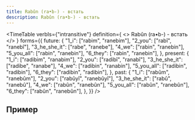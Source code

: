 ```yaml
---
title: Rabûn (ra•b-) - встать
description: Rabûn (ra•b-) - встать
---
```



<TimeTable
    verbIs={"intransitive"}
    definition={
        <>
            Rabûn (ra•b-) - <Vi/> встать
        </>
    }
    forms={{
        future: {
            "1_i": ["rabim", "ranebim"],
            "2_you": ["rabî", "ranebî"],
            "3_he_she_it": ["rabe", "ranebe"],
            "4_we": ["rabin", "ranebin"],
            "5_you_all": ["rabin", "ranebin"],
            "6_they": ["rabin", "ranebin"],
        },
        present: {
            "1_i": ["radibim", "ranabim"],
            "2_you": ["radibî", "ranabî"],
            "3_he_she_it": ["radibe", "ranabe"],
            "4_we": ["radibin", "ranabin"],
            "5_you_all": ["radibin", "radibin"],
            "6_they": ["radibin", "radibin"],
        },
        past: {
            "1_i": ["rabûm", "ranebûm"],
            "2_you": ["rabûyî", "ranebûyî"],
            "3_he_she_it": ["rabû", "ranebû"],
            "4_we": ["rabûn", "ranebûn"],
            "5_you_all": ["rabûn", "ranebûn"],
            "6_they": ["rabûn", "ranebûn"],
        },
    }}
/>

## Пример



